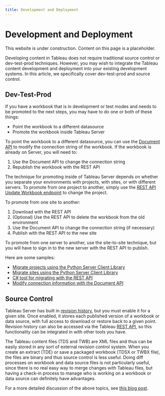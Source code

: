 ```yaml
---
title: Development and Deployment
---
```




# Development and Deployment

<Callout type="warning" emoji="⚠️">
  This website is under construction. Content on this page is a placeholder.
</Callout>

Developing content in Tableau does not require traditional source control or dev-test-prod techniques. However, you may wish to integrate the Tableau content development and deployment into your existing development systems. In this article, we specifically cover dev-test-prod and source control.

## Dev-Test-Prod

If you have a workbook that is in development or test modes and needs to be promoted to the next steps, you may have to do one or both of these things:

* Point the workbook to a different datasource
* Promote the workbook inside Tableau Server

To point the workbook to a different datasource, you can use the [Document API](https://github.com/tableau/document-api-python) to modify the connection string of the workbook. If the workbook is already on Server, you will need to:

1. Use the Document API to change the connection string
1. Republish the workbook with the REST API

The technique for promoting inside of Tableau Server depends on whether you separate your environments with projects, with sites, or with different servers.
To promote from one project to another, simply use the [REST API Update Workbook endpoint](https://onlinehelp.tableau.com/current/api/rest_api/en-us/help.htm#REST/rest_api_ref.htm#Update_Workbook%3FTocPath%3DAPI%2520Reference%7C_____87) to change the project.

To promote from one site to another:

1. Download with the REST API
1. (Optional) Use the REST API to delete the workbook from the old environment
1. Use the Document API to change the connection string (if necessary)
1. Publish with the REST API to the new site

To promote from one server to another, use the site-to-site technique, but you will have to sign in to the new server with the REST API to publish.

Here are some samples:

* [Migrate projects using the Python Server Client Library](https://github.com/tableau/server-client-python/blob/master/samples/move_workbook_projects.py)
* [Migrate sites using the Python Server Client Library](https://github.com/tableau/server-client-python/blob/master/samples/move_workbook_sites.py)
* [C# tool for migrating with the REST API](https://github.com/tableau/TabMigrate)
* [Modify connection information with the Document API](https://github.com/tableau/document-api-python/blob/master/samples/replicate-workbook/replicate_workbook.py)

## Source Control

Tableau Server has built in [revision history](https://onlinehelp.tableau.com/current/server/en-us/revision_history_maintain.htm), but you must enable it for a given site. Once enabled, it stores each published version of a workbook or data source, with full access to download or restore back to a given point. Revision history can also be accessed via the Tableau [REST API](https://onlinehelp.tableau.com/current/api/rest_api/en-us/help.htm#REST/rest_api_ref.htm#Get_Workbook_Revisions%3FTocPath%3DAPI%2520Reference%7C_____42), so this functionality can be integrated in with other tools you have.

The Tableau content files (TDS and TWB) are XML files and thus can be easily stored in any sort of external revision control system. When you create an extract (TDE) or save a packaged workbook (TDSX or TWBX file), the files are binary and thus source control is less useful. Doing diff processes on workbook and data source files is not particularly useful, since there is no real easy way to merge changes with Tableau files, but having a check-in process to manage who is working on a workbook or data source can definitely have advantages.

For a more detailed discussion of the above topics, see [this blog post](https://tableauandbehold.com/2017/03/07/developing-and-deploying-tableau-content/).

